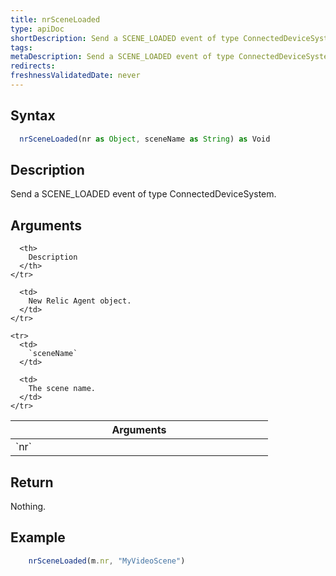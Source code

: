 ```yaml
---
title: nrSceneLoaded
type: apiDoc
shortDescription: Send a SCENE_LOADED event of type ConnectedDeviceSystem.
tags:
metaDescription: Send a SCENE_LOADED event of type ConnectedDeviceSystem.
redirects:
freshnessValidatedDate: never
---
```


## Syntax

```js
  nrSceneLoaded(nr as Object, sceneName as String) as Void
```

## Description

Send a SCENE_LOADED event of type ConnectedDeviceSystem.

## Arguments

<table>
  <thead>
    <tr>
      <th width="25%">
        Arguments
      </th>

      <th>
        Description
      </th>
    </tr>
  </thead>

  <tbody>
    <tr>
      <td>
        `nr`
      </td>

      <td>
        New Relic Agent object.
      </td>
    </tr>

    <tr>
      <td>
        `sceneName`
      </td>

      <td>
        The scene name.
      </td>
    </tr>
  </tbody>
</table>
	
## Return

Nothing.
	
## Example

```js
  	nrSceneLoaded(m.nr, "MyVideoScene")
```